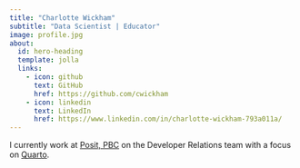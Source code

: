 ```yaml
---
title: "Charlotte Wickham"
subtitle: "Data Scientist | Educator"
image: profile.jpg
about:
  id: hero-heading
  template: jolla
  links:
    - icon: github
      text: GitHub
      href: https://github.com/cwickham
    - icon: linkedin
      text: LinkedIn
      href: https://www.linkedin.com/in/charlotte-wickham-793a011a/
---
```


::: {#hero-heading}

I currently work at [Posit, PBC](http://posit.co) on the Developer Relations team with a focus on [Quarto](http://quarto.org).

:::
